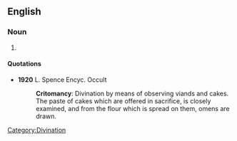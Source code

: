 ==English==

===Noun===
{{en-noun|-}}

# {{alternative spelling of|[[crithomancy]]}}

====Quotations====
*'''1920''' L. Spence Encyc. Occult
*:'''Critomancy''': Divination by means of observing viands and cakes. The paste of cakes which are offered in sacrifice, is closely examined, and from the flour which is spread on them, omens are drawn.

[[Category:Divination]]